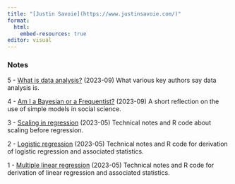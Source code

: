 ```yaml
---
title: "[Justin Savoie](https://www.justinsavoie.com/)"
format:
  html:
    embed-resources: true
editor: visual
---
```


### Notes

5 - [What is data analysis?](data-analysis.html) (2023-09) What various key authors say data analysis is.

4 - [Am I a Bayesian or a Frequentist?](being-bayesian-frequentist.html) (2023-09) A short reflection on the use of simple models in social science.

3 - [Scaling in regression](scaling-in-regression.html) (2023-05) Technical notes and R code about scaling before regression.

2 - [Logistic regression](logistic-regression.html) (2023-05) Technical notes and R code for derivation of logistic regression and associated statistics.

1 - [Multiple linear regression](multiple-linear-regression.html) (2023-05) Technical notes and R code for derivation of linear regression and associated statistics.
